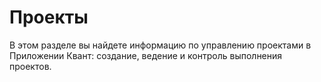 # Проекты

В этом разделе вы найдете информацию по управлению проектами в Приложении Квант: создание, ведение и контроль выполнения проектов. 